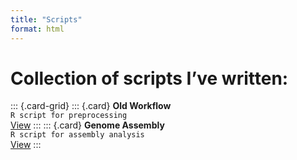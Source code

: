 ```yaml
---
title: "Scripts"
format: html
---
```



# Collection of scripts I've written:

::: {.card-grid}
::: {.card}
**Old Workflow**  
`R script for preprocessing`  
[View](scripts/old_workflow.qmd)
:::
::: {.card}
**Genome Assembly**  
`R script for assembly analysis`  
[View](scripts/genome_assembly.qmd)
:::


<!-- -[RNA002 Workflow (OLD)](/scripts/old_workflow.qmd) -->
<!-- -[Genome Assembly](/scripts/genome_assembly.qmd) -->
<!-- -[Script 3]() -->